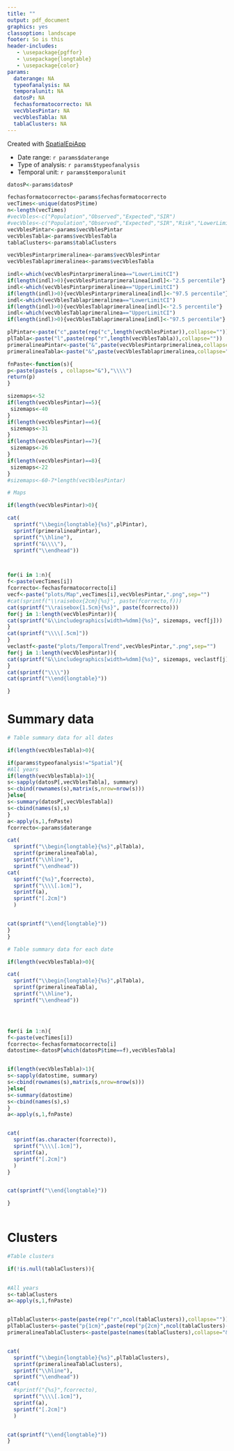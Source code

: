 ---
title: ""
output: pdf_document
graphics: yes
classoption: landscape
footer: So is this
header-includes:
   - \usepackage{pgffor}
   - \usepackage{longtable}
   - \usepackage{color}
params:
  daterange: NA
  typeofanalysis: NA
  temporalunit: NA
  datosP: NA
  fechasformatocorrecto: NA
  vecVblesPintar: NA
  vecVblesTabla: NA
  tablaClusters: NA
---

 
   
\begin{center}
\begin{huge}
Report
\end{huge}
\end{center}
Created with [SpatialEpiApp](http://Paula-Moraga.github.io/software)



* Date range: `r params$daterange`
* Type of analysis: `r params$typeofanalysis`
* Temporal unit: `r params$temporalunit`

```{r echo=FALSE, out.width='10%', results='asis'}

datosP<-params$datosP

fechasformatocorrecto<-params$fechasformatocorrecto
vecTimes<-unique(datosP$time)
n<-length(vecTimes)
#vecVbles<-c("Population","Observed","Expected","SIR")
#vecVbles<-c("Population","Observed","Expected","SIR","Risk","LowerLimitCI","UpperLimitCI")
vecVblesPintar<-params$vecVblesPintar
vecVblesTabla<-params$vecVblesTabla
tablaClusters<-params$tablaClusters

vecVblesPintarprimeralinea<-params$vecVblesPintar
vecVblesTablaprimeralinea<-params$vecVblesTabla

indl<-which(vecVblesPintarprimeralinea=="LowerLimitCI")
if(length(indl)>0){vecVblesPintarprimeralinea[indl]<-"2.5 percentile"}
indl<-which(vecVblesPintarprimeralinea=="UpperLimitCI")
if(length(indl)>0){vecVblesPintarprimeralinea[indl]<-"97.5 percentile"}
indl<-which(vecVblesTablaprimeralinea=="LowerLimitCI")
if(length(indl)>0){vecVblesTablaprimeralinea[indl]<-"2.5 percentile"}
indl<-which(vecVblesTablaprimeralinea=="UpperLimitCI")
if(length(indl)>0){vecVblesTablaprimeralinea[indl]<-"97.5 percentile"}

plPintar<-paste("c",paste(rep("c",length(vecVblesPintar)),collapse=""))
plTabla<-paste("l",paste(rep("r",length(vecVblesTabla)),collapse=""))
primeralineaPintar<-paste("&",paste(vecVblesPintarprimeralinea,collapse="&"),"\\\\")
primeralineaTabla<-paste("&",paste(vecVblesTablaprimeralinea,collapse="&"),"\\\\")

fnPaste<-function(s){
p<-paste(paste(s , collapse="&"),"\\\\")
return(p)
} 

sizemaps<-52
if(length(vecVblesPintar)==5){
 sizemaps<-40
}
if(length(vecVblesPintar)==6){
 sizemaps<-31
}
if(length(vecVblesPintar)==7){
 sizemaps<-26
}
if(length(vecVblesPintar)==8){
 sizemaps<-22
}
#sizemaps<-60-7*length(vecVblesPintar)


```

```{r echo=FALSE, out.width='10%', results='asis'}
# Maps

if(length(vecVblesPintar)>0){

cat(
  sprintf("\\begin{longtable}{%s}",plPintar),
  sprintf(primeralineaPintar),
  sprintf("\\hline"),
  sprintf("&\\\\"),
  sprintf("\\endhead"))



for(i in 1:n){
f<-paste(vecTimes[i])
fcorrecto<-fechasformatocorrecto[i]
vecf<-paste("plots/Map",vecTimes[i],vecVblesPintar,".png",sep="")
#cat(sprintf("\\raisebox{2cm}{%s}", paste(fcorrecto,f)))
cat(sprintf("\\raisebox{1.5cm}{%s}", paste(fcorrecto)))
for(j in 1:length(vecVblesPintar)){
cat(sprintf("&\\includegraphics[width=%dmm]{%s}", sizemaps, vecf[j]))
}
cat(sprintf("\\\\[.5cm]")) 
}
veclastf<-paste("plots/TemporalTrend",vecVblesPintar,".png",sep="")
for(j in 1:length(vecVblesPintar)){
cat(sprintf("&\\includegraphics[width=%dmm]{%s}", sizemaps, veclastf[j]))
}
cat(sprintf("\\\\")) 
cat(sprintf("\\end{longtable}"))

}
```





\newpage


# Summary data

```{r echo=FALSE, results = 'asis'}
# Table summary data for all dates

if(length(vecVblesTabla)>0){

if(params$typeofanalysis!="Spatial"){
#All years
if(length(vecVblesTabla)>1){
s<-sapply(datosP[,vecVblesTabla], summary)
s<-cbind(rownames(s),matrix(s,nrow=nrow(s)))
}else{
s<-summary(datosP[,vecVblesTabla])
s<-cbind(names(s),s)
}
a<-apply(s,1,fnPaste)
fcorrecto<-params$daterange

cat(
  sprintf("\\begin{longtable}{%s}",plTabla),
  sprintf(primeralineaTabla),
  sprintf("\\hline"),
  sprintf("\\endhead"))
cat(
  sprintf("{%s}",fcorrecto),
  sprintf("\\\\[.1cm]"),
  sprintf(a),
  sprintf("[.2cm]")
  )


cat(sprintf("\\end{longtable}"))
}
}
```


```{r echo=FALSE, results = 'asis'}
# Table summary data for each date

if(length(vecVblesTabla)>0){

cat(
  sprintf("\\begin{longtable}{%s}",plTabla),
  sprintf(primeralineaTabla),
  sprintf("\\hline"),
  sprintf("\\endhead"))




for(i in 1:n){
f<-paste(vecTimes[i])
fcorrecto<-fechasformatocorrecto[i]
datostime<-datosP[which(datosP$time==f),vecVblesTabla]


if(length(vecVblesTabla)>1){
s<-sapply(datostime, summary)
s<-cbind(rownames(s),matrix(s,nrow=nrow(s)))
}else{
s<-summary(datostime)
s<-cbind(names(s),s)
}
a<-apply(s,1,fnPaste)


cat(
  sprintf(as.character(fcorrecto)),
  sprintf("\\\\[.1cm]"),
  sprintf(a),
  sprintf("[.2cm]")
  )
}


cat(sprintf("\\end{longtable}"))

}
      
```

\newpage


# Clusters

```{r echo=FALSE, results = 'asis'}
#Table clusters

if(!is.null(tablaClusters)){

  
#All years
s<-tablaClusters
a<-apply(s,1,fnPaste)


plTablaClusters<-paste(paste(rep("r",ncol(tablaClusters)),collapse=""))
plTablaClusters<-paste("p{1cm}",paste(rep("p{2cm}",ncol(tablaClusters)-2),collapse=""),"p{6cm}")
primeralineaTablaClusters<-paste(paste(names(tablaClusters),collapse="&"),"\\\\")


cat(
  sprintf("\\begin{longtable}{%s}",plTablaClusters),
  sprintf(primeralineaTablaClusters),
  sprintf("\\hline"),
  sprintf("\\endhead"))
cat(
  #sprintf("{%s}",fcorrecto),
  sprintf("\\\\[.1cm]"),
  sprintf(a),
  sprintf("[.2cm]")
  )


cat(sprintf("\\end{longtable}"))
}

```



